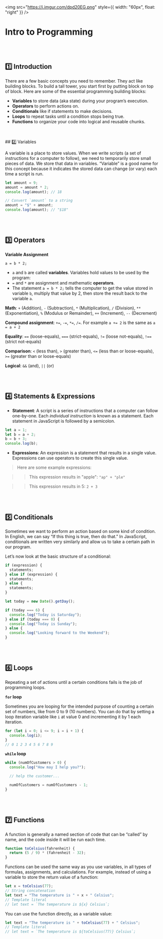 <img
  src="https://i.imgur.com/dpd20EG.png"
  style={{ width: "60px", float: "right" }}
/>
# Intro to Programming

<br />
<br />

## 1️⃣ Introduction

There are a few basic concepts you need to remember. They act like building blocks. To build a tall tower, you start first by putting block on top of block. Here are some of the essential programming building blocks:

- **Variables** to store data (aka state) during your program’s execution.
- **Operators** to perform actions on.
- **Conditionals** like if statements to make decisions.
- **Loops** to repeat tasks until a condition stops being true.
- **Functions** to organize your code into logical and reusable chunks.

<br />
<br />
## 2️⃣ Variables

A variable is a place to store values. When we write scripts (a set of instructions for a computer to follow), we need to temporarily store small pieces of data. We store that data in variables. “Variable” is a good name for this concept because it indicates the stored data can change (or vary) each time a script is run.

```javascript
let amount = 9;
amount = amount * 2;
console.log(amount); // 18

// Convert `amount` to a string
amount = "$" + amount;
console.log(amount); // "$18"
```

<br />
<br />

## 3️⃣ Operators

**Variable Assignment**

```
a = b * 2;
```

- `a` and `b` are called **variables**. Variables hold values to be used by the program:
- `=` and `*` are assignment and mathematic **operators**.
- The statement `a = b * 2;` tells the computer to get the value stored in variable `b`, multiply that value by 2, then store the result back to the variable `a`.

**Math**: `+` (Addition), `-` (Subtraction), `*` (Multiplication), `/` (Division), `**` (Exponentiation), `%` (Modulus or Remainder), `++` (Increment), `--` (Decrement)

**Compound assignment**: `+=`, `-=`, `*=`, `/=`. For example `a += 2` is the same as `a = a + 2`

**Equality**: `==` (loose-equals), `===` (strict-equals), `!=` (loose not-equals), `!==` (strict not-equals)

**Comparison**: `<` (less than), `>` (greater than), `<=` (less than or loose-equals), `>=` (greater than or loose-equals)

**Logical**: `&&` (and), `||` (or)

<br />
<br />

## 4️⃣ Statements & Expressions

- **Statement**: A script is a series of instructions that a computer can follow one-by-one. Each _individual instruction_ is known as a statement. Each statement in JavaScript is followed by a semicolon.

```javascript
let a = 1;
let b = a + 2;
b = b + 3;
console.log(b);
```

- **Expressions**: An expression is a statement that results in a single value. Expressions can use operators to create this single value.

> Here are some example expressions:

> > This expression results in "apple": `"ap" + "ple"`

> > This expression results in 5: `2 + 3`

<br />
<br />

## 5️⃣ Conditionals

Sometimes we want to perform an action based on some kind of condition. In English, we can say “If this thing is true, then do that.” In JavaScript, conditionals are written very similarly and allow us to take a certain path in our program.

Let’s now look at the basic structure of a conditional:

```javascript
if (expression) {
  statements;
} else if (expression) {
  statements;
} else {
  statements;
}
```

```javascript
let today = new Date().getDay();

if (today === 6) {
  console.log("Today is Saturday");
} else if (today === 0) {
  console.log("Today is Sunday");
} else {
  console.log("Looking forward to the Weekend");
}
```

<br />
<br />

## 6️⃣ Loops

Repeating a set of actions until a certain conditions fails is the job of programming loops.

**`for` loop**

Sometimes you are looping for the intended purpose of counting a certain set of numbers, like from 0 to 9 (10 numbers). You can do that by setting a loop iteration variable like `i` at value 0 and incrementing it by 1 each iteration.

```javascript
for (let i = 0; i <= 9; i = i + 1) {
  console.log(i);
}
// 0 1 2 3 4 5 6 7 8 9
```

**`while` loop**

```javascript
while (numOfCustomers > 0) {
  console.log("How may I help you?");

  // help the customer...

  numOfCustomers = numOfCustomers - 1;
}
```

<br />
<br />

## 7️⃣ Functions

A function is generally a named section of code that can be “called” by name, and the code inside it will be run each time.

```javascript
function toCelsius(fahrenheit) {
  return (5 / 9) * (fahrenheit - 32);
}
```

Functions can be used the same way as you use variables, in all types of formulas, assignments, and calculations. For example, instead of using a variable to store the return value of a function:

```javascript
let x = toCelsius(77);
// String concatenation
let text = "The temperature is " + x + " Celsius";
// Template literal
// let text = `The temperature is ${x} Celsius`;
```

You can use the function directly, as a variable value:

```javascript
let text = "The temperature is " + toCelsius(77) + " Celsius";
// Template literal
// let text = `The temperature is ${toCelsius(77)} Celsius`;
```

<br />
<br />
<br />
